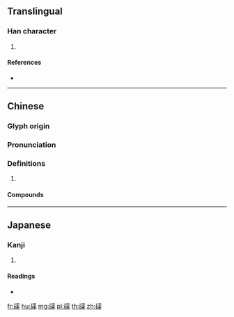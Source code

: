 {{character info/new}}
==Translingual==

===Han character===
{{Han char|rn=112|rad=石|as=12|sn=17|four=11694|canj=MRESD}}

# {{defn|Han|sort=石12}}

====References====
* {{Han ref|kx=0836.180|dkj=24470|dj=1253.180|hdz=42454.080|uh=78F2|ud=30962|bh=EDAA|bd=60842}}

----

==Chinese==
{{zh-forms}}

===Glyph origin===
{{Han etym}}

===Pronunciation===
{{zh-pron
|m=qú
|c=keoi4
|mc=y
|oc=y
|cat=
}}

===Definitions===
{{zh-hanzi}}

# {{rfdef|zh}}

====Compounds====
{{zh-der|硨磲}}

----

==Japanese==

===Kanji===
{{ja-kanji|grade=|rs=石12}}

# {{defn|lang=ja|sort=石12}}

====Readings====
* {{ja-readings|on=[[きょ]] (kyo), [[ご]] (go)|kun=|nanori=}}

[[fr:磲]]
[[hu:磲]]
[[mg:磲]]
[[pl:磲]]
[[th:磲]]
[[zh:磲]]